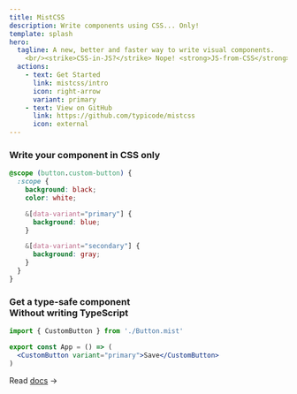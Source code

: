 ```yaml
---
title: MistCSS
description: Write components using CSS... Only!
template: splash
hero:
  tagline: A new, better and faster way to write visual components.
    <br/><strike>CSS-in-JS?</strike> Nope! <strong>JS-from-CSS</strong> 💖
  actions:
    - text: Get Started
      link: mistcss/intro
      icon: right-arrow
      variant: primary
    - text: View on GitHub
      link: https://github.com/typicode/mistcss
      icon: external
---
```


<div style="max-width: 40rem; margin: auto">

### Write your component in CSS only

```css title="Button.mist.css"
@scope (button.custom-button) {
  :scope {
    background: black;
    color: white;

    &[data-variant="primary"] {
      background: blue;
    }

    &[data-variant="secondary"] {
      background: gray;
    }
  }
}
```

### Get a type-safe component<br/>Without writing TypeScript

```jsx title="App.tsx"
import { CustomButton } from './Button.mist'

export const App = () => (
  <CustomButton variant="primary">Save</CustomButton>
)
```

Read [docs](/intro) →
</div>